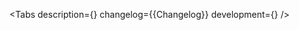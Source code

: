 

<Meta of={Stories} />

<ComponentHeader name='Amount' children='Используется для отображения сумм.' />

<Tabs
    description={<Description />}
    changelog={<Markdown>{Changelog}</Markdown>}
    development={<Development />}
/>
